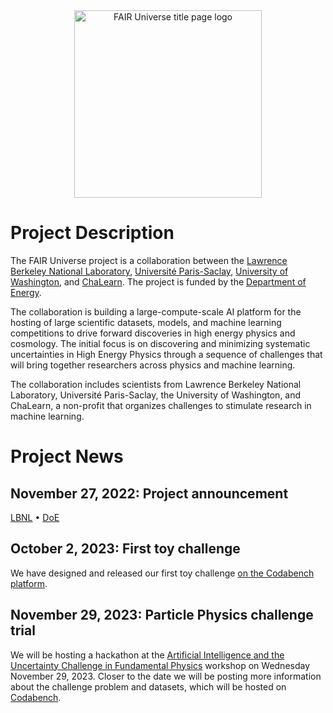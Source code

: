 <center><a><img src="images/FAIRUniverse.png" alt="FAIR Universe title page logo" width="300px"/></a></center>

# Project Description

The FAIR Universe project is a collaboration between the [Lawrence Berkeley National Laboratory](https://www.lbl.gov/), [Université Paris-Saclay](https://www.universite-paris-saclay.fr/en), [University of Washington](https://www.washington.edu/), and [ChaLearn](https://chalearn.org/). The project is funded by the [Department of Energy](https://www.energy.gov/).

The collaboration is building a large-compute-scale AI platform for the hosting of large scientific datasets, models, and machine learning competitions to drive forward discoveries in high energy physics and cosmology. The initial focus is on discovering and minimizing systematic uncertainties in High Energy Physics through a sequence of challenges that will bring together researchers across physics and machine learning.

The collaboration includes scientists from Lawrence Berkeley National Laboratory, Université Paris-Saclay, the University of Washington, and ChaLearn, a non-profit that organizes challenges to stimulate research in machine learning.

# Project News 

## November 27, 2022: Project announcement

[LBNL](https://cs.lbl.gov/news-media/news/2022/new-fair-universe-project-aims-to-build-supercomputer-scale-ai-benchmarks-for-hep-and-beyond/) • [DoE](https://www.newswise.com/doescience/department-of-energy-announces-6-4-million-for-artificial-intelligence-research-in-high-energy-physics/?article_id=779782)

## October 2, 2023: First toy challenge

We have designed and released our first toy challenge [on the Codabench platform](https://www.codabench.org/competitions/1152/).

## November 29, 2023: Particle Physics challenge trial

We will be hosting a hackathon at the [Artificial Intelligence and the Uncertainty Challenge in Fundamental Physics](https://indico.cern.ch/event/1067246/) workshop on Wednesday November 29, 2023. Closer to the date we will be posting more information about the challenge problem and datasets, which will be hosted on [Codabench](https://www.codabench.org/). 

<!-- Learn about our recent work: [Blog Posts](/about.qmd#blog) • [Presentations](/about.qmd#slides) • [Annual Reports](https://github.com/NASA-Openscapes/how_we_work) • [Flywheel Preprint](https://nasa-openscapes.github.io/about.html#flywheel-preprint) • [White Paper: The Value of Hosted JupyterHubs](https://nasa-openscapes.github.io/about.html#white-paper-value-of-hosted-jupyterhubs)  -->

<!-- Please connect with us on Twitter [\@openscapes](https://twitter.com/openscapes) or join [our newsletter](https://docs.google.com/forms/d/e/1FAIpQLSdgVXRp3V-w94GPWkR31RUfyBl37EphdQSlCOcnyeNlf8OLWw/viewform) -->
